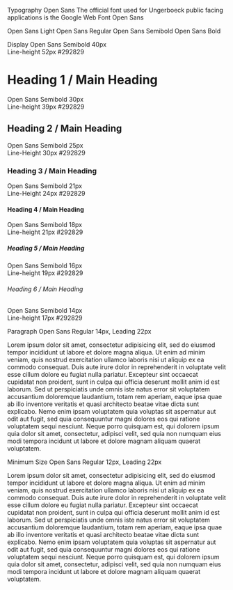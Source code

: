 
<Meta title="Design/Typography" />

<style>{`
  @import url('https://fonts.googleapis.com/css2?family=Open+Sans:wght@300;400;600&display=swap');

  .title {
    display: block;
    color: #292829;
    font-family: 'Open Sans', sans-serif;
    font-size: 1.875rem;
    font-weight: 600;
    margin-bottom: 48px;
  }

  .description {
    color: #292829;
    display: block;
    font-family: 'Open Sans', sans-serif;
    font-size: .875rem;
    margin-bottom: 38px;
  }

  .opensans {
    color: #292829;
    display: block;
    font-family: 'Open Sans', sans-serif;
    font-size: 1.5625rem;
    margin-bottom: 12px;
  }

  .opensans--light {
    font-weight: 300;
  }

  .opensans--semibold {
    font-weight: 600;
  }

  .opensans--bold {
    font-weight: 700;
  }

  .headings {
    margin-top: 64px;
  }

  .headings__heading {
    align-items: center;
    border-bottom: 1px solid #D8D9DA;
    display: flex;
    justify-content: space-between;
    margin-bottom: 32px;
    padding-bottom: 32px;
  }

  @media only screen and (max-width: 767px) {
    .headings__heading {
      align-items: initial;
      flex-direction: column;
    }
  }

  .headings__heading:last-child {
    border-bottom: none;
  }

  .display {
    color: #292829;
    font-family: 'Open Sans', sans-serif;
    font-size: 2.5rem;
    font-weight: 600;
    width: 50%;
  }

  .h1 {
    border: none;
    color: #292829;
    font-family: 'Open Sans', sans-serif;
    font-size: 1.875rem;
    font-weight: 600;
    line-height: 39px;
    width: 50%;
  }

  .h2  {
    border: none;
    color: #292829;
    font-family: 'Open Sans', sans-serif;
    font-size: 1.5625rem;
    font-weight: 600;
    line-height: 30px;
    width: 50%;
  }

  .h3  {
    border: none;
    color: #292829;
    font-family: 'Open Sans', sans-serif;
    font-size: 1.3125rem;
    font-weight: 600;
    line-height: 24px;
    width: 50%;
  }

  .h4  {
    border: none;
    color: #292829;
    font-family: 'Open Sans', sans-serif;
    font-size: 1.125rem;
    font-weight: 600;
    line-height: 21px;
    width: 50%;
  }

  .h5  {
    border: none;
    color: #292829;
    font-family: 'Open Sans', sans-serif;
    font-size: 1rem;
    font-weight: 600;
    line-height: 19px;
    width: 50%;
  }

  .h6  {
    border: none;
    color: #292829;
    font-family: 'Open Sans', sans-serif;
    font-size: .875rem;
    font-weight: 600;
    line-height: 17px;
    width: 50%;
  }

  .paragraph {
    color: #292829;
    font-family: 'Open Sans', sans-serif;
    font-size: .875rem;
    line-height: 22px;
    margin-bottom: 24px;
  }

  .paragraph--small {
    color: #292829;
    font-family: 'Open Sans', sans-serif;
    font-size: .75rem;
    line-height: 22px;
    margin-bottom: 24px;
  }

  @media only screen and (max-width: 767px) {
    .display,
    .h1,
    .h2,
    .h3,
    .h4,
    .h5,
    .h6,
    .paragraph,
    .paragraph--small {
      margin-bottom: 12px;
      width: 100%;
    }
  }
`}</style>

<span className="title">Typography</span>
<span className="opensans opensans--semibold">Open Sans</span>
<span className="description">The official font used for Ungerboeck public facing applications is the Google Web Font Open Sans</span>

<span className="opensans opensans--light">Open Sans Light</span>
<span className="opensans">Open Sans Regular</span>
<span className="opensans opensans--semibold">Open Sans Semibold</span>
<span className="opensans opensans--bold">Open Sans Bold</span>

<div className="headings">
  <div className="headings__heading">
    <span className="display">Display</span>
    <span className="display">Open Sans Semibold 40px<br />Line-height 52px #292829</span>
  </div>

  <div className="headings__heading">
    <h1 className="h1">Heading 1 / Main Heading</h1>
    <span className="h1">Open Sans Semibold 30px<br />Line-height 39px #292829</span>
  </div>

  <div className="headings__heading">
    <h2 className="h2">Heading 2 / Main Heading</h2>
    <span className="h2">Open Sans Semibold 25px<br />Line-Height 30px #292829</span>
  </div>

  <div className="headings__heading">
    <h3  className="h3">Heading 3 / Main Heading</h3>
    <span className="h3">Open Sans Semibold 21px<br />Line-Height 24px #292829</span>
  </div>

  <div className="headings__heading">
    <h4 className="h4">Heading 4 / Main Heading</h4>
    <span className="h4">Open Sans Semibold 18px<br />Line-height 21px #292829</span>
  </div>

  <div className="headings__heading">
    <h5 className="h5">Heading 5 / Main Heading</h5>
    <span className="h5">Open Sans Semibold 16px<br />Line-height 19px #292829</span>
  </div>

  <div className="headings__heading">
    <h6 className="h6">Heading 6 / Main Heading</h6>
    <span className="h6">Open Sans Semibold 14px<br />Line-height 17px #292829</span>
  </div>
</div>

<p className="paragraph">Paragraph Open Sans Regular 14px, Leading 22px</p>

<p className="paragraph">
  Lorem ipsum dolor sit amet, consectetur adipisicing elit, sed do eiusmod tempor incididunt ut labore et dolore magna
  aliqua. Ut enim ad minim veniam, quis nostrud exercitation ullamco laboris nisi ut aliquip ex ea commodo consequat.
  Duis aute irure dolor in reprehenderit in voluptate velit esse cillum dolore eu fugiat nulla pariatur. Excepteur sint
  occaecat cupidatat non proident, sunt in culpa qui officia deserunt mollit anim id est laborum. Sed ut perspiciatis
  unde omnis iste natus error sit voluptatem accusantium doloremque laudantium, totam rem aperiam, eaque ipsa quae ab
  illo inventore veritatis et quasi architecto beatae vitae dicta sunt explicabo. Nemo enim ipsam voluptatem quia
  voluptas sit aspernatur aut odit aut fugit, sed quia consequuntur magni dolores eos qui ratione voluptatem sequi
  nesciunt. Neque porro quisquam est, qui dolorem ipsum quia dolor sit amet, consectetur, adipisci velit, sed quia non
  numquam eius modi tempora incidunt ut labore et dolore magnam aliquam quaerat voluptatem.
</p>

<p className="paragraph paragraph--small">Minimum Size Open Sans Regular 12px, Leading 22px</p>

<p className="paragraph paragraph--small">
  Lorem ipsum dolor sit amet, consectetur adipisicing elit, sed do eiusmod tempor incididunt ut labore et dolore magna
  aliqua. Ut enim ad minim veniam, quis nostrud exercitation ullamco laboris nisi ut aliquip ex ea commodo consequat.
  Duis aute irure dolor in reprehenderit in voluptate velit esse cillum dolore eu fugiat nulla pariatur. Excepteur sint
  occaecat cupidatat non proident, sunt in culpa qui officia deserunt mollit anim id est laborum. Sed ut perspiciatis
  unde omnis iste natus error sit voluptatem accusantium doloremque laudantium, totam rem aperiam, eaque ipsa quae ab
  illo inventore veritatis et quasi architecto beatae vitae dicta sunt explicabo. Nemo enim ipsam voluptatem quia
  voluptas sit aspernatur aut odit aut fugit, sed quia consequuntur magni dolores eos qui ratione voluptatem sequi
  nesciunt. Neque porro quisquam est, qui dolorem ipsum quia dolor sit amet, consectetur, adipisci velit, sed quia non
  numquam eius modi tempora incidunt ut labore et dolore magnam aliquam quaerat voluptatem.
</p>
